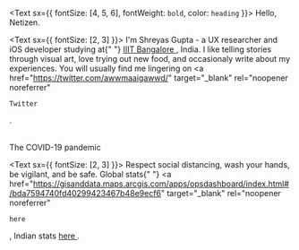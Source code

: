 <Text sx={{ fontSize: [4, 5, 6], fontWeight: `bold`, color: `heading` }}>
  Hello, Netizen.
</Text>

<Text sx={{ fontSize: [2, 3] }}>
  I'm Shreyas Gupta - a UX researcher and iOS developer studying at{" "}
  <a href="https://www.iiitb.ac.in" target="_blank" rel="noopener noreferrer">
    IIIT Bangalore
  </a>
  , India. I like telling stories through visual art, love trying out new food, and
  occasionaly write about my experiences. You will usually find me lingering on <a
    href="https://twitter.com/awwmaaigawwd/"
    target="_blank"
    rel="noopener noreferrer"
  >
    Twitter
  </a>.
</Text>

<br />
<Text sx={{ fontSize: [2, 2, 3], fontWeight: `bold`, color: `heading` }}>
  The COVID-19 pandemic
</Text>

<Text sx={{ fontSize: [2, 3] }}>
  Respect social distancing, wash your hands, be vigilant, and be safe. Global
  stats{" "}
  <a
    href="https://gisanddata.maps.arcgis.com/apps/opsdashboard/index.html#/bda7594740fd40299423467b48e9ecf6"
    target="_blank"
    rel="noopener noreferrer"
  >
    here
  </a>
  , Indian stats <a
    href="https://www.covid19india.org"
    target="_blank"
    rel="noopener noreferrer"
  >
    here
  </a>.
</Text>
